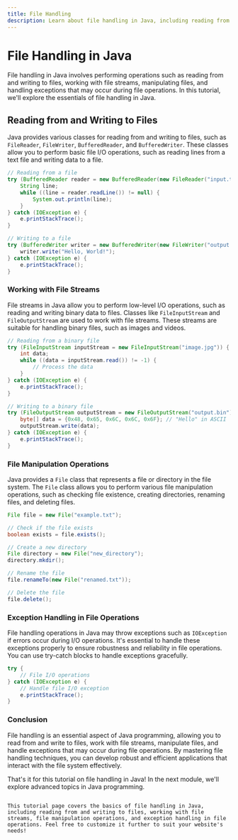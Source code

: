 ```yaml
---
title: File Handling
description: Learn about file handling in Java, including reading from and writing to files, working with file streams, file manipulation operations, and exception handling in file operations.
---
```


# File Handling in Java

File handling in Java involves performing operations such as reading from and writing to files, working with file streams, manipulating files, and handling exceptions that may occur during file operations. In this tutorial, we'll explore the essentials of file handling in Java.

## Reading from and Writing to Files

Java provides various classes for reading from and writing to files, such as `FileReader`, `FileWriter`, `BufferedReader`, and `BufferedWriter`. These classes allow you to perform basic file I/O operations, such as reading lines from a text file and writing data to a file.

```java
// Reading from a file
try (BufferedReader reader = new BufferedReader(new FileReader("input.txt"))) {
    String line;
    while ((line = reader.readLine()) != null) {
        System.out.println(line);
    }
} catch (IOException e) {
    e.printStackTrace();
}

// Writing to a file
try (BufferedWriter writer = new BufferedWriter(new FileWriter("output.txt"))) {
    writer.write("Hello, World!");
} catch (IOException e) {
    e.printStackTrace();
}
```
### Working with File Streams
File streams in Java allow you to perform low-level I/O operations, such as reading and writing binary data to files. Classes like `FileInputStream` and `FileOutputStream` are used to work with file streams. These streams are suitable for handling binary files, such as images and videos.

```java
// Reading from a binary file
try (FileInputStream inputStream = new FileInputStream("image.jpg")) {
    int data;
    while ((data = inputStream.read()) != -1) {
        // Process the data
    }
} catch (IOException e) {
    e.printStackTrace();
}

// Writing to a binary file
try (FileOutputStream outputStream = new FileOutputStream("output.bin")) {
    byte[] data = {0x48, 0x65, 0x6C, 0x6C, 0x6F}; // "Hello" in ASCII
    outputStream.write(data);
} catch (IOException e) {
    e.printStackTrace();
}
```
### File Manipulation Operations
Java provides a `File` class that represents a file or directory in the file system. The `File` class allows you to perform various file manipulation operations, such as checking file existence, creating directories, renaming files, and deleting files.

```java
File file = new File("example.txt");

// Check if the file exists
boolean exists = file.exists();

// Create a new directory
File directory = new File("new_directory");
directory.mkdir();

// Rename the file
file.renameTo(new File("renamed.txt"));

// Delete the file
file.delete();
```
### Exception Handling in File Operations
File handling operations in Java may throw exceptions such as `IOException` if errors occur during I/O operations. It's essential to handle these exceptions properly to ensure robustness and reliability in file operations. You can use try-catch blocks to handle exceptions gracefully.

```java
try {
    // File I/O operations
} catch (IOException e) {
    // Handle file I/O exception
    e.printStackTrace();
}
```
### Conclusion
File handling is an essential aspect of Java programming, allowing you to read from and write to files, work with file streams, manipulate files, and handle exceptions that may occur during file operations. By mastering file handling techniques, you can develop robust and efficient applications that interact with the file system effectively.

That's it for this tutorial on file handling in Java! In the next module, we'll explore advanced topics in Java programming.

```vbnet

This tutorial page covers the basics of file handling in Java, including reading from and writing to files, working with file streams, file manipulation operations, and exception handling in file operations. Feel free to customize it further to suit your website's needs!
```



